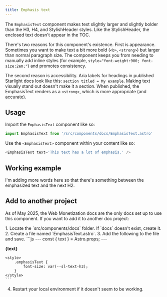 ```yaml
---
title: Emphasis text
---
```



The `EmphasisText` component makes text slightly larger and slightly bolder than the H3, H4, and StylishHeader styles. Like the StylishHeader, the enclosed text doesn't appear in the TOC.

There's two reasons for this component's existence. First is appearance. Sometimes you want to make text a bit more bold (`<b>`, `<strong>`) but larger than normal paragraph size. The component keeps you from needing to manually add inline styles (for example, `style="font-weight:900; font-size:2em;"`) and promotes consistency.

The second reason is accessibility. Aria labels for headings in published Starlight docs look like this: `section titled = My example`. Making text visually stand out doesn't make it a section. When published, the EmphasisText renders as a `<strong>`, which is more appropriate (and accurate).

## Usage

Import the `EmphasisText` component like so:

```js
import EmphasisText from '/src/components/docs/EmphasisText.astro'
```

Use the `<EmphasisText>` component within your content like so:

```js
<EmphasisText text='This text has a lot of emphasis.' />
```

## Working example

<EmphasisText text='This right here is emphasized text.' />

I'm adding more words here so that there's something between the emphasized text and the next H2.

## Add to another project

As of May 2025, the Web Monetization docs are the only docs set up to use this component. If you want to add it to another doc project:

<Steps>
1. Locate the `src/components/docs` folder. If `docs` doesn't exist, create it.
2. Create a file named `EmphasisText.astro`. 
3. Add the following to the file and save.
    ```js
    ---
    const { text } = Astro.props;
    ---
    <p>
        <strong class="emphasisText">{text}</strong>
    </p>

    <style>
        .emphasisText {
            font-size: var(--sl-text-h3);
        }
    </style>
    ```
4. Restart your local environment if it doesn't seem to be working.

</Steps>